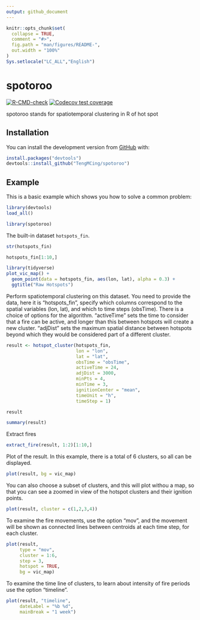 ```yaml
---
output: github_document
---
```


<!-- README.md is generated from README.Rmd. Please edit that file -->

```r
knitr::opts_chunk$set(
  collapse = TRUE,
  comment = "#>",
  fig.path = "man/figures/README-",
  out.width = "100%"
)
Sys.setlocale("LC_ALL","English")
```

# spotoroo

<!-- badges: start -->
[![R-CMD-check](https://github.com/TengMCing/spotoroo/workflows/R-CMD-check/badge.svg)](https://github.com/TengMCing/spotoroo/actions)
[![Codecov test coverage](https://codecov.io/gh/TengMCing/spotoroo/branch/master/graph/badge.svg)](https://codecov.io/gh/TengMCing/spotoroo?branch=master)
<!-- badges: end -->

spotoroo stands for spatiotemporal clustering in R of hot spot

## Installation

<!-- You can install the released version of spotoroo from [CRAN](https://CRAN.R-project.org) with: -->

<!-- ``` r -->
<!-- install.packages("spotoroo") -->
<!-- ``` -->

You can install the development version from [GitHub](https://github.com/) with:

``` r
install.packages("devtools")
devtools::install_github("TengMCing/spotoroo")
```
## Example

This is a basic example which shows you how to solve a common problem:

```r
library(devtools)
load_all()
```

```r
library(spotoroo)
```


The built-in dataset `hotspots_fin`.

```r
str(hotspots_fin)
```

```r
hotspots_fin[1:10,]
```

```r
library(tidyverse)
plot_vic_map() +
  geom_point(data = hotspots_fin, aes(lon, lat), alpha = 0.3) +
  ggtitle("Raw Hotspots")
```


Perform spatiotemporal clustering on this dataset. You need to provide the data, here it is "hotspots_fin", specify which columns correspond to the spatial variables (lon, lat), and which to time steps (obsTime). There is a choice of options for the algorithm. "activeTime" sets the time to consider that a fire can be active, and longer than this between hotspots will create a new cluster. "adjDist" sets the maximum spatial distance between hotspots beyond which they would be considered part of a different cluster. 

```r
result <- hotspot_cluster(hotspots_fin,
                          lon = "lon",
                          lat = "lat",
                          obsTime = "obsTime",
                          activeTime = 24,
                          adjDist = 3000,
                          minPts = 4,
                          minTime = 3,
                          ignitionCenter = "mean",
                          timeUnit = "h",
                          timeStep = 1)
```

```r
result
```


```r
summary(result)
```


Extract fires

```r
extract_fire(result, 1:2)[1:10,]
```



Plot of the result. In this example, there is a total of 6 clusters, so all can be displayed. 

```r
plot(result, bg = vic_map)
```

You can also choose a subset of clusters, and this will plot withou a map, so that you can see a zoomed in view of the hotspot clusters and their ignition points. 

```r
plot(result, cluster = c(1,2,3,4))
```

To examine the fire movements, use the option "mov", and the movement will be shown as connected lines between centroids at each time step, for each cluster.  

```r
plot(result,
     type = "mov",
     cluster = 1:6,
     step = 3,
     hotspot = TRUE,
     bg = vic_map)
```


To examine the time line of clusters, to learn about intensity of fire periods use the option "timeline".

```r
plot(result, "timeline", 
     dateLabel = "%b %d", 
     mainBreak = "1 week")
```

